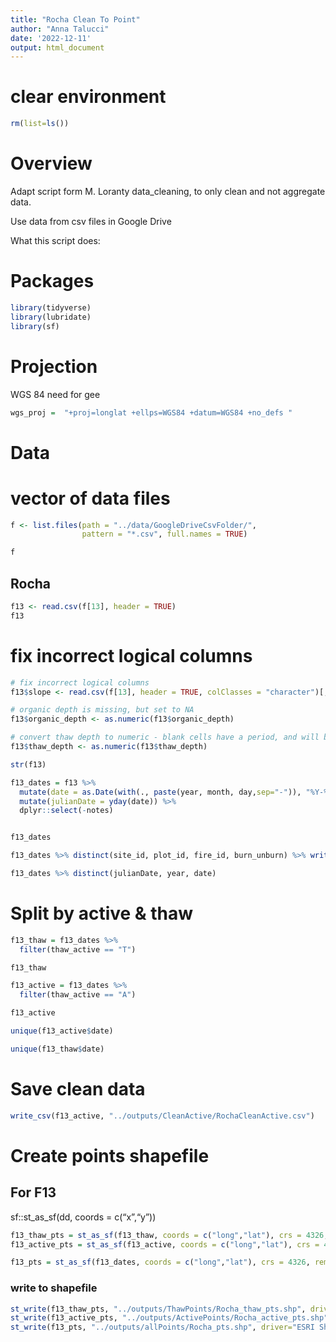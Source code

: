 ```yaml
---
title: "Rocha Clean To Point"
author: "Anna Talucci"
date: '2022-12-11'
output: html_document
---
```


# clear environment
```r
rm(list=ls())
```

# Overview

Adapt script form M. Loranty data_cleaning, to only clean and not aggregate data. 

Use data from csv files in Google Drive

What this script does:


# Packages

```r
library(tidyverse)
library(lubridate)
library(sf)
```
# Projection

WGS 84 need for gee
```r
wgs_proj =  "+proj=longlat +ellps=WGS84 +datum=WGS84 +no_defs "
```

# Data

# vector of data files
```r
f <- list.files(path = "../data/GoogleDriveCsvFolder/",
                pattern = "*.csv", full.names = TRUE)
```

```r
f
```



## Rocha
```r
f13 <- read.csv(f[13], header = TRUE)
f13
```

# fix incorrect logical columns
```r
# fix incorrect logical columns
f13$slope <- read.csv(f[13], header = TRUE, colClasses = "character")[,20]
```

```r
# organic depth is missing, but set to NA
f13$organic_depth <- as.numeric(f13$organic_depth)
```

```r
# convert thaw depth to numeric - blank cells have a period, and will be converted to NA
f13$thaw_depth <- as.numeric(f13$thaw_depth)
```

```r
str(f13)
```

```r
f13_dates = f13 %>%
  mutate(date = as.Date(with(., paste(year, month, day,sep="-")), "%Y-%m-%d")) %>%
  mutate(julianDate = yday(date)) %>%
  dplyr::select(-notes)


f13_dates
```

```r
f13_dates %>% distinct(site_id, plot_id, fire_id, burn_unburn) %>% write.csv(., '../outputs/pairs/rocha.csv')
```

```r
f13_dates %>% distinct(julianDate, year, date)
```

# Split by active & thaw
```r
f13_thaw = f13_dates %>% 
  filter(thaw_active == "T") 

f13_thaw

f13_active = f13_dates %>% 
  filter(thaw_active == "A") 

f13_active
```

```r
unique(f13_active$date)
```

```r
unique(f13_thaw$date)
```
# Save clean data
```r
write_csv(f13_active, "../outputs/CleanActive/RochaCleanActive.csv")
```

# Create points shapefile

## For F13
sf::st_as_sf(dd, coords = c("x","y"))
```r
f13_thaw_pts = st_as_sf(f13_thaw, coords = c("long","lat"), crs = 4326, remove = FALSE)
f13_active_pts = st_as_sf(f13_active, coords = c("long","lat"), crs = 4326, remove = FALSE)

f13_pts = st_as_sf(f13_dates, coords = c("long","lat"), crs = 4326, remove = FALSE)
```


### write to shapefile
```r
st_write(f13_thaw_pts, "../outputs/ThawPoints/Rocha_thaw_pts.shp", driver="ESRI Shapefile")
st_write(f13_active_pts, "../outputs/ActivePoints/Rocha_active_pts.shp", driver="ESRI Shapefile")
st_write(f13_pts, "../outputs/allPoints/Rocha_pts.shp", driver="ESRI Shapefile")
```
